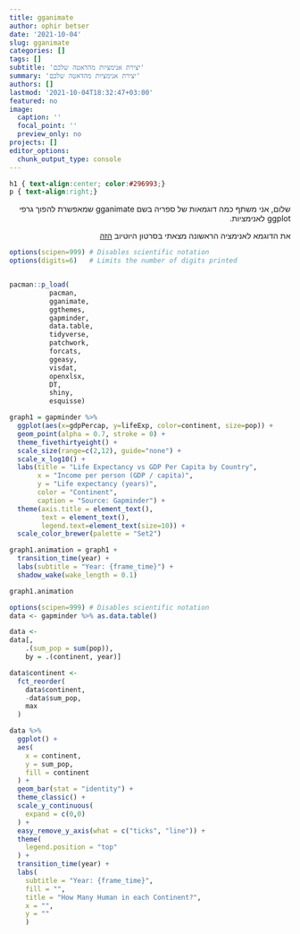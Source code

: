 ```yaml
---
title: gganimate
author: ophir betser
date: '2021-10-04'
slug: gganimate
categories: []
tags: []
subtitle: 'יצירת אנימציות מהדאטה שלכם'
summary: 'יצירת אנימציות מהדאטה שלכם'
authors: []
lastmod: '2021-10-04T18:32:47+03:00'
featured: no
image:
  caption: ''
  focal_point: ''
  preview_only: no
projects: []
editor_options: 
  chunk_output_type: console
---
```



```css
h1 { text-align:center; color:#296993;}
p { text-align:right;}
```


<div style="text-align:right;" dir="rtl">

שלום, אני משתף כמה דוגמאות של ספריה בשם
gganimate
שמאפשרת להפוך גרפי 
ggplot
לאנימציות.

את הדוגמא לאנימציה הראשונה מצאתי בסרטון היוטיוב [הזה](https://www.youtube.com/watch?v=SnCi0s0e4Io&ab_channel=dataslice)
</div>




```r
options(scipen=999) # Disables scientific notation          
options(digits=6)   # Limits the number of digits printed       


pacman::p_load(
          pacman, 
          gganimate,
          ggthemes,
          gapminder,
          data.table,
          tidyverse,
          patchwork,
          forcats, 
          ggeasy,
          visdat,
          openxlsx,
          DT, 
          shiny, 
          esquisse)


```



```r
graph1 = gapminder %>%
  ggplot(aes(x=gdpPercap, y=lifeExp, color=continent, size=pop)) +
  geom_point(alpha = 0.7, stroke = 0) +
  theme_fivethirtyeight() +
  scale_size(range=c(2,12), guide="none") +
  scale_x_log10() +
  labs(title = "Life Expectancy vs GDP Per Capita by Country",
       x = "Income per person (GDP / capita)",
       y = "Life expectancy (years)",
       color = "Continent",
       caption = "Source: Gapminder") +
  theme(axis.title = element_text(),
        text = element_text(),
        legend.text=element_text(size=10)) +
  scale_color_brewer(palette = "Set2")

graph1.animation = graph1 +
  transition_time(year) +
  labs(subtitle = "Year: {frame_time}") +
  shadow_wake(wake_length = 0.1)

graph1.animation
```

```r
options(scipen=999) # Disables scientific notation          
data <- gapminder %>% as.data.table()

data <- 
data[,
    .(sum_pop = sum(pop)),
    by = .(continent, year)]

data$continent <- 
  fct_reorder(
    data$continent,
    -data$sum_pop,
    max
  )

data %>% 
  ggplot() +
  aes(
    x = continent,
    y = sum_pop,
    fill = continent
  ) +
  geom_bar(stat = "identity") +
  theme_classic() +
  scale_y_continuous(
    expand = c(0,0)
  ) +
  easy_remove_y_axis(what = c("ticks", "line")) +
  theme(
    legend.position = "top"
  ) +
  transition_time(year) +
  labs(
    subtitle = "Year: {frame_time}",
    fill = "",
    title = "How Many Human in each Continent?",
    x = "",
    y = ""
    )
```


